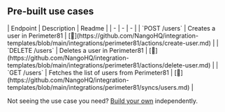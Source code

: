 
## Pre-built use cases

<AccordionGroup>


<Accordion title="Users">
| Endpoint | Description | Readme |
| - | - | - |
| `POST /users` | Creates a user in Perimeter81 | [🔗](https://github.com/NangoHQ/integration-templates/blob/main/integrations/perimeter81/actions/create-user.md) |
| `DELETE /users` | Deletes a user in Perimeter81 | [🔗](https://github.com/NangoHQ/integration-templates/blob/main/integrations/perimeter81/actions/delete-user.md) |
| `GET /users` | Fetches the list of users from Perimeter81 | [🔗](https://github.com/NangoHQ/integration-templates/blob/main/integrations/perimeter81/syncs/users.md) |
</Accordion>

</AccordionGroup>

<Tip>Not seeing the use case you need? [Build your own](https://docs.nango.dev/guides/customize/setup) independently.</Tip>
